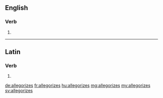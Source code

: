 ==English==

===Verb===
{{head|en|verb form}}

# {{en-third-person singular of|allegorize}}

----

==Latin==

===Verb===
{{la-verb-form|allēgorīzēs}}

# {{conjugation of|allēgorīzō||2|s|pres|act|sub|lang=la}}

[[de:allegorizes]]
[[fr:allegorizes]]
[[hu:allegorizes]]
[[mg:allegorizes]]
[[my:allegorizes]]
[[sv:allegorizes]]